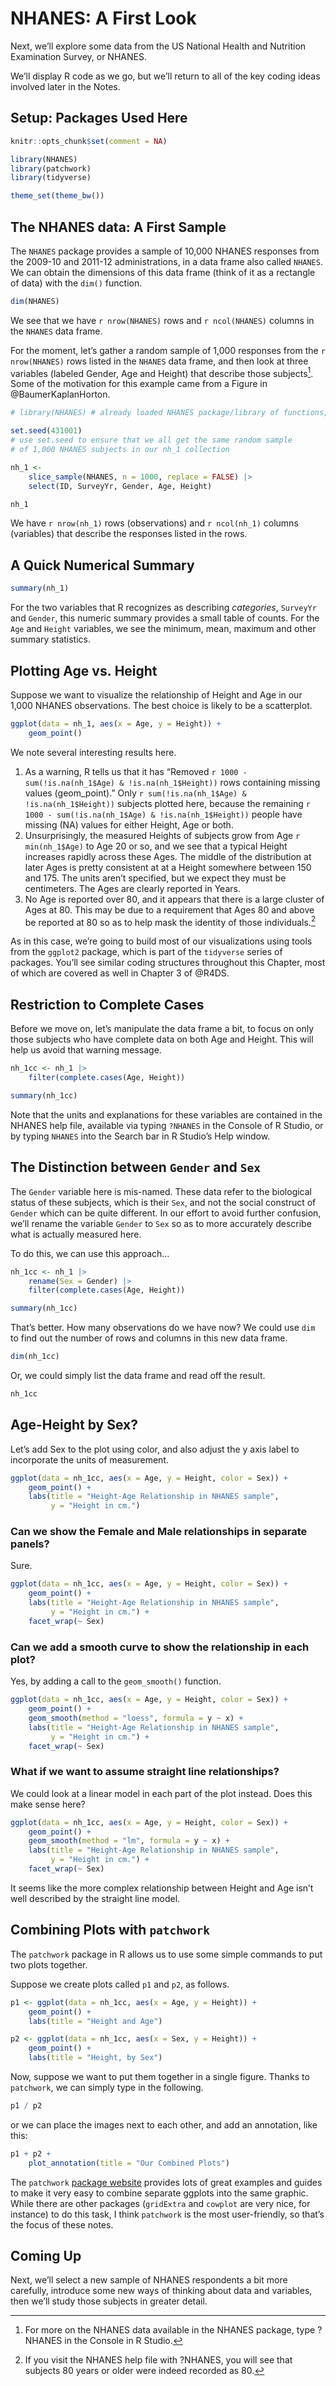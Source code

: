 # NHANES: A First Look {#sec-nhanes1}

Next, we'll explore some data from the US National Health and Nutrition Examination Survey, or NHANES.

We'll display R code as we go, but we'll return to all of the key coding ideas involved later in the Notes.

## Setup: Packages Used Here

```r
knitr::opts_chunk$set(comment = NA)

library(NHANES)
library(patchwork)
library(tidyverse)

theme_set(theme_bw())
```

## The NHANES data: A First Sample

The `NHANES` package provides a sample of 10,000 NHANES responses from the 2009-10 and 2011-12 administrations, in a data frame also called `NHANES`. We can obtain the dimensions of this data frame (think of it as a rectangle of data) with the `dim()` function.

```r
dim(NHANES)
```

We see that we have `r nrow(NHANES)` rows and `r ncol(NHANES)` columns in the `NHANES` data frame.

For the moment, let's gather a random sample of 1,000 responses from the `r nrow(NHANES)` rows listed in the `NHANES` data frame, and then look at three variables (labeled Gender, Age and Height) that describe those subjects[^03-nhanes-1]. Some of the motivation for this example came from a Figure in @BaumerKaplanHorton.

[^03-nhanes-1]: For more on the NHANES data available in the NHANES package, type ?NHANES in the Console in R Studio.

```r
# library(NHANES) # already loaded NHANES package/library of functions, data

set.seed(431001) 
# use set.seed to ensure that we all get the same random sample 
# of 1,000 NHANES subjects in our nh_1 collection

nh_1 <- 
    slice_sample(NHANES, n = 1000, replace = FALSE) |>
    select(ID, SurveyYr, Gender, Age, Height)

nh_1
```

We have `r nrow(nh_1)` rows (observations) and `r ncol(nh_1)` columns (variables) that describe the responses listed in the rows.

## A Quick Numerical Summary

```r
summary(nh_1)
```

For the two variables that R recognizes as describing *categories*, `SurveyYr` and `Gender`, this numeric summary provides a small table of counts. For the `Age` and `Height` variables, we see the minimum, mean, maximum and other summary statistics.

## Plotting Age vs. Height

Suppose we want to visualize the relationship of Height and Age in our 1,000 NHANES observations. The best choice is likely to be a scatterplot.

```r
ggplot(data = nh_1, aes(x = Age, y = Height)) +
    geom_point()
```

We note several interesting results here.

1.  As a warning, R tells us that it has "Removed `r 1000 - sum(!is.na(nh_1$Age) & !is.na(nh_1$Height))` rows containing missing values (geom_point)." Only `r sum(!is.na(nh_1$Age) & !is.na(nh_1$Height))` subjects plotted here, because the remaining `r 1000 - sum(!is.na(nh_1$Age) & !is.na(nh_1$Height))` people have missing (NA) values for either Height, Age or both.
2.  Unsurprisingly, the measured Heights of subjects grow from Age `r min(nh_1$Age)` to Age 20 or so, and we see that a typical Height increases rapidly across these Ages. The middle of the distribution at later Ages is pretty consistent at at a Height somewhere between 150 and 175. The units aren't specified, but we expect they must be centimeters. The Ages are clearly reported in Years.
3.  No Age is reported over 80, and it appears that there is a large cluster of Ages at 80. This may be due to a requirement that Ages 80 and above be reported at 80 so as to help mask the identity of those individuals.[^03-nhanes-2]

[^03-nhanes-2]: If you visit the NHANES help file with ?NHANES, you will see that subjects 80 years or older were indeed recorded as 80.

As in this case, we're going to build most of our visualizations using tools from the `ggplot2` package, which is part of the `tidyverse` series of packages. You'll see similar coding structures throughout this Chapter, most of which are covered as well in Chapter 3 of @R4DS.

## Restriction to Complete Cases

Before we move on, let's manipulate the data frame a bit, to focus on only those subjects who have complete data on both Age and Height. This will help us avoid that warning message.

```r
nh_1cc <- nh_1 |>
    filter(complete.cases(Age, Height)) 

summary(nh_1cc)
```

Note that the units and explanations for these variables are contained in the NHANES help file, available via typing `?NHANES` in the Console of R Studio, or by typing `NHANES` into the Search bar in R Studio's Help window.

## The Distinction between `Gender` and `Sex`

The `Gender` variable here is mis-named. These data refer to the biological status of these subjects, which is their `Sex`, and not the social construct of `Gender` which can be quite different. In our effort to avoid further confusion, we'll rename the variable `Gender` to `Sex` so as to more accurately describe what is actually measured here.

To do this, we can use this approach...

```r
nh_1cc <- nh_1 |>
    rename(Sex = Gender) |>
    filter(complete.cases(Age, Height)) 

summary(nh_1cc)
```

That's better. How many observations do we have now? We could use `dim` to find out the number of rows and columns in this new data frame.

```r
dim(nh_1cc)
```

Or, we could simply list the data frame and read off the result.

```r
nh_1cc
```

## Age-Height by Sex?

Let's add Sex to the plot using color, and also adjust the y axis label to incorporate the units of measurement.

```r
ggplot(data = nh_1cc, aes(x = Age, y = Height, color = Sex)) +
    geom_point() +
    labs(title = "Height-Age Relationship in NHANES sample", 
         y = "Height in cm.")
```

### Can we show the Female and Male relationships in separate panels?

Sure.

```r
ggplot(data = nh_1cc, aes(x = Age, y = Height, color = Sex)) +
    geom_point() + 
    labs(title = "Height-Age Relationship in NHANES sample", 
         y = "Height in cm.") +
    facet_wrap(~ Sex)
```

### Can we add a smooth curve to show the relationship in each plot?

Yes, by adding a call to the `geom_smooth()` function.

```r
ggplot(data = nh_1cc, aes(x = Age, y = Height, color = Sex)) +
    geom_point() + 
    geom_smooth(method = "loess", formula = y ~ x) +
    labs(title = "Height-Age Relationship in NHANES sample", 
         y = "Height in cm.") +
    facet_wrap(~ Sex)
```

### What if we want to assume straight line relationships?

We could look at a linear model in each part of the plot instead. Does this make sense here?

```r
ggplot(data = nh_1cc, aes(x = Age, y = Height, color = Sex)) +
    geom_point() + 
    geom_smooth(method = "lm", formula = y ~ x) +
    labs(title = "Height-Age Relationship in NHANES sample", 
         y = "Height in cm.") +
    facet_wrap(~ Sex)
```

It seems like the more complex relationship between Height and Age isn't well described by the straight line model.

## Combining Plots with `patchwork`

The `patchwork` package in R allows us to use some simple commands to put two plots together.

Suppose we create plots called `p1` and `p2`, as follows.

```r
p1 <- ggplot(data = nh_1cc, aes(x = Age, y = Height)) +
    geom_point() + 
    labs(title = "Height and Age")

p2 <- ggplot(data = nh_1cc, aes(x = Sex, y = Height)) +
    geom_point() +
    labs(title = "Height, by Sex")
```

Now, suppose we want to put them together in a single figure. Thanks to `patchwork`, we can simply type in the following.

```r
p1 / p2
```

or we can place the images next to each other, and add an annotation, like this:

```r
p1 + p2 +
    plot_annotation(title = "Our Combined Plots")
```

The `patchwork` [package website](https://patchwork.data-imaginist.com/) provides lots of great examples and guides to make it very easy to combine separate ggplots into the same graphic. While there are other packages (`gridExtra` and `cowplot` are very nice, for instance) to do this task, I think `patchwork` is the most user-friendly, so that's the focus of these notes.

## Coming Up

Next, we'll select a new sample of NHANES respondents a bit more carefully, introduce some new ways of thinking about data and variables, then we'll study those subjects in greater detail.
